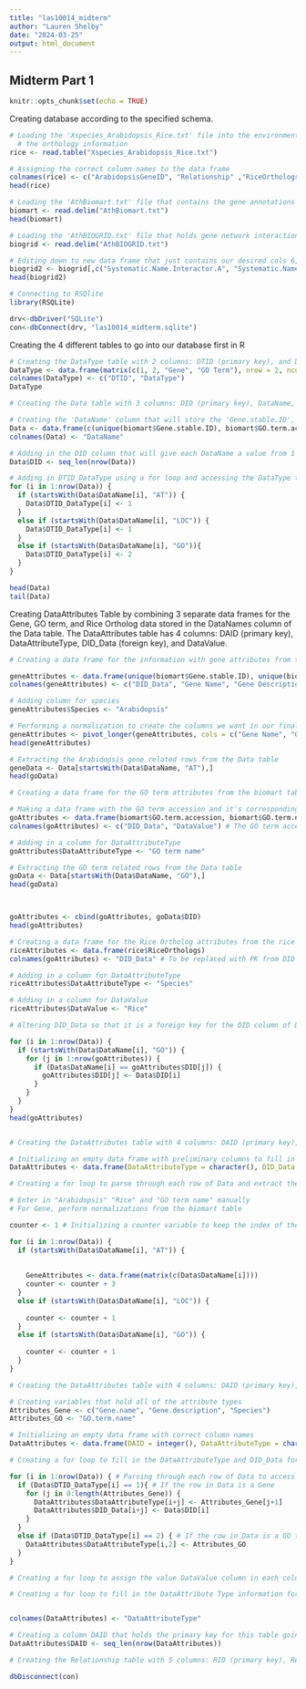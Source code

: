 ```yaml
---
title: "las10014_midterm"
author: "Lauren Shelby"
date: "2024-03-25"
output: html_document
---
```


## Midterm Part 1 

```r
knitr::opts_chunk$set(echo = TRUE)
```

Creating database according to the specified schema. 

```r
# Loading the 'Xspecies_Arabidopsis_Rice.txt' file into the environment that contains
  # the orthology information 
rice <- read.table("Xspecies_Arabidopsis_Rice.txt")

# Assigning the correct column names to the data frame 
colnames(rice) <- c("ArabidopsisGeneID", "Relationship" ,"RiceOrthologs")
head(rice)
```


```r
# Loading the 'AthBiomart.txt' file that contains the gene annotations into the environment 
biomart <- read.delim("AthBiomart.txt")
head(biomart)
```


```r
# Loading the 'AthBIOGRID.txt' file that holds gene network interactions into the environment 
biogrid <- read.delim("AthBIOGRID.txt")

# Editing down to new data frame that just contains our desired cols 6, 7, 12, and 13 
biogrid2 <- biogrid[,c("Systematic.Name.Interactor.A", "Systematic.Name.Interactor.B", "Experimental.System", "Experimental.System.Type")]
head(biogrid2)
```


```r
# Connecting to RSQlite
library(RSQLite)

drv<-dbDriver("SQLite")
con<-dbConnect(drv, "las10014_midterm.sqlite")
```

Creating the 4 different tables to go into our database first in R

```r
# Creating the DataType table with 2 columns: DTID (primary key), and DataType
DataType <- data.frame(matrix(c(1, 2, "Gene", "GO Term"), nrow = 2, ncol = 2))
colnames(DataType) <- c("DTID", "DataType")
DataType
```

```r
# Creating the Data table with 3 columns: DID (primary key), DataName, and DTID_DataType (foreign key)

# Creating the 'DataName' column that will store the 'Gene.stable.ID', 'GO.term.accession', and 'RiceOrthologs' information from the biomart and biogrid data frames 
Data <- data.frame(c(unique(biomart$Gene.stable.ID), biomart$GO.term.accession, rice$RiceOrthologs)) #taking out repeated gene ID's 
colnames(Data) <- "DataName"

# Adding in the DID column that will give each DataName a value from 1 to the total number of DataNames
Data$DID <- seq_len(nrow(Data))

# Adding in DTID_DataType using a for loop and accessing the DataType table made above to use the values of DTID as the foreign key for this column 
for (i in 1:nrow(Data)) {
  if (startsWith(Data$DataName[i], "AT")) {
    Data$DTID_DataType[i] <- 1
  }
  else if (startsWith(Data$DataName[i], "LOC")) {
    Data$DTID_DataType[i] <- 1
  }
  else if (startsWith(Data$DataName[i], "GO")){
    Data$DTID_DataType[i] <- 2
  }
}

head(Data)
tail(Data)
```

Creating DataAttributes Table by combining 3 separate data frames for the Gene, GO term, and Rice Ortholog data stored in the DataNames column of the Data table. The DataAttributes table has 4 columns: DAID (primary key), DataAttributeType, DID_Data (foreign key), and DataValue. 

```r
# Creating a data frame for the information with gene attributes from the biomart table 

geneAttributes <- data.frame(unique(biomart$Gene.stable.ID), unique(biomart$Gene.name), unique(biomart$Gene.description))
colnames(geneAttributes) <- c("DID_Data", "Gene Name", "Gene Description")

# Adding column for species 
geneAttributes$Species <- "Arabidopsis" 

# Performing a normalization to create the columns we want in our final data frame 
geneAttributes <- pivot_longer(geneAttributes, cols = c("Gene Name", "Gene Description", "Species"), names_to = "DataAttributeType", values_to = "DataValue")
head(geneAttributes)

# Extracting the Arabidopsis gene related rows from the Data table 
geneData <- Data[startsWith(Data$DataName, "AT"),]
head(goData)


```

```r
# Creating a data frame for the GO term attributes from the biomart table 

# Making a data frame with the GO term accession and it's corresponding GO term 
goAttributes <- data.frame(biomart$GO.term.accession, biomart$GO.term.name)
colnames(goAttributes) <- c("DID_Data", "DataValue") # The GO term accession will be replaced by the PK value from Data DID column 

# Adding in a column for DataAttributeType 
goAttributes$DataAttributeType <- "GO term name"

# Extracting the GO term related rows from the Data table 
goData <- Data[startsWith(Data$DataName, "GO"),]
head(goData)



goAttributes <- cbind(goAttributes, goData$DID)
head(goAttributes)


```


```r
# Creating a data frame for the Rice Ortholog attributes from the rice table 
riceAttributes <- data.frame(rice$RiceOrthologs)
colnames(goAttributes) <- "DID_Data" # To be replaced with PK from DID col in Data

# Adding in a column for DataAttributeType 
riceAttributes$DataAttributeType <- "Species"

# Adding in a column for DataValue
riceAttributes$DataValue <- "Rice"

# Altering DID_Data so that it is a foreign key for the DID column of Data

```


```r
for (i in 1:nrow(Data)) {
  if (startsWith(Data$DataName[i], "GO")) {
    for (j in 1:nrow(goAttributes)) {
      if (Data$DataName[i] == goAttributes$DID[j]) {
        goAttributes$DID[j] <- Data$DID[i]
      }
    }
  }
}
head(goAttributes)


# Creating the DataAttributes table with 4 columns: DAID (primary key), DataAttributeType, DID_Data (foreign key), and DataValue

# Initializing an empty data frame with preliminary columns to fill in 
DataAttributes <- data.frame(DataAttributeType = character(), DID_Data = integer(), DataValue = character(), stringsAsFactors = F)

# Creating a for loop to parse through each row of Data and extract the attribute type and value to fill in the DataAttribute Type and DataValue columns 

# Enter in "Arabidopsis" "Rice" and "GO term name" manually
# For Gene, perform normalizations from the biomart table 

counter <- 1 # Initializing a counter variable to keep the index of the DataAttributes table we're filling in 

for (i in 1:nrow(Data)) {
  if (startsWith(Data$DataName[i], "AT")) {
    
    
    GeneAttributes <- data.frame(matrix(c(Data$DataName[i])))
    counter <- counter + 3
  }
  else if (startsWith(Data$DataName[i], "LOC")) {
    
    counter <- counter + 1 
  }
  else if (startsWith(Data$DataName[i], "GO")) {
    
    counter <- counter + 1 
  }
}
```


```r
# Creating the DataAttributes table with 4 columns: DAID (primary key), DataAttributeType, DID_Data (foreign key), and DataValue 

# Creating variables that hold all of the attribute types 
Attributes_Gene <- c("Gene.name", "Gene.description", "Species")
Attributes_GO <- "GO.term.name"

# Initializing an empty data frame with correct column names 
DataAttributes <- data.frame(DAID = integer(), DataAttributeType = character(), DID_Data = integer(), DataValue = character(), stringsAsFactors = F)

# Creating a for loop to fill in the DataAttributeType and DID_Data for each gene and GO term

for (i in 1:nrow(Data)) { # Parsing through each row of Data to access each gene or GO term 
  if (Data$DTID_DataType[i] == 1){ # If the row in Data is a Gene 
    for (j in 0:length(Attributes_Gene)) {
      DataAttributes$DataAttributeType[i+j] <- Attributes_Gene[j+1]
      DataAttributes$DID_Data[i+j] <- Data$DID[i]
    }
  }
  else if (Data$DTID_DataType[i] == 2) { # If the row in Data is a GO term
    DataAttributes$DataAttributeType[i,2] <- Attributes_GO
  }
}

# Creating a for loop to assign the value DataValue column in each column of DataAttributes

# Creating a for loop to fill in the DataAttribute Type information for each GO term 


colnames(DataAttributes) <- "DataAttributeType"

# Creating a column DAID that holds the primary key for this table going 1 through nrow(DataAttributes)
DataAttributes$DAID <- seq_len(nrow(DataAttributes))

```


```r
# Creating the Relationship table with 5 columns: RID (primary key), Relationship, DID_Data_1 (foreign key), DID_Data_2 (foreign key), and RelValue

```

```r
dbDisconnect(con)
```

